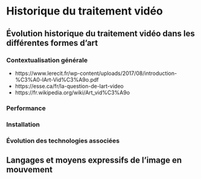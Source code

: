 # Historique du traitement vidéo {#historique}


## Évolution historique du traitement vidéo dans les différentes formes d’art {#evolution_historique}

### Contextualisation générale
* https://www.lerecit.fr/wp-content/uploads/2017/08/introduction-%C3%A0-lArt-Vid%C3%A9o.pdf
* https://esse.ca/fr/la-question-de-lart-video
* https://fr.wikipedia.org/wiki/Art_vid%C3%A9o


### Performance {#evolution_historique_performance}
### Installation {#evolution_historique_installation}
### Évolution des technologies associées {#evolution_historique_technologies}

## Langages et moyens expressifs de l’image en mouvement {#evolution_historique_language}

